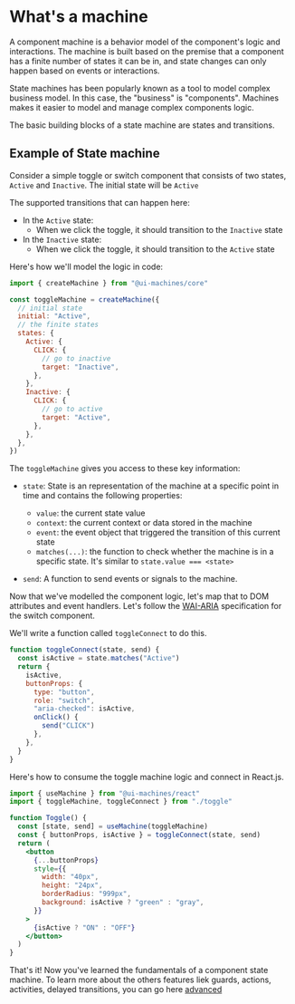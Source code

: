 # What's a machine

A component machine is a behavior model of the component's logic and
interactions. The machine is built based on the premise that a component has a
finite number of states it can be in, and state changes can only happen based on
events or interactions.

State machines has been popularly known as a tool to model complex business
model. In this case, the "business" is "components". Machines makes it easier to
model and manage complex components logic.

The basic building blocks of a state machine are states and transitions.

## Example of State machine

Consider a simple toggle or switch component that consists of two states,
`Active` and `Inactive`. The initial state will be `Active`

The supported transitions that can happen here:

- In the `Active` state:
  - When we click the toggle, it should transition to the `Inactive` state
- In the `Inactive` state:
  - When we click the toggle, it should transition to the `Active` state

Here's how we'll model the logic in code:

```jsx
import { createMachine } from "@ui-machines/core"

const toggleMachine = createMachine({
  // initial state
  initial: "Active",
  // the finite states
  states: {
    Active: {
      CLICK: {
        // go to inactive
        target: "Inactive",
      },
    },
    Inactive: {
      CLICK: {
        // go to active
        target: "Active",
      },
    },
  },
})
```

The `toggleMachine` gives you access to these key information:

- `state`: State is an representation of the machine at a specific point in time
  and contains the following properties:

  - `value`: the current state value
  - `context`: the current context or data stored in the machine
  - `event`: the event object that triggered the transition of this current
    state
  - `matches(...)`: the function to check whether the machine is in a specific
    state. It's similar to `state.value === <state>`

- `send`: A function to send events or signals to the machine.

Now that we've modelled the component logic, let's map that to DOM attributes
and event handlers. Let's follow the
[WAI-ARIA](https://www.w3.org/TR/wai-aria-practices/examples/checkbox/checkbox-1/checkbox-1.html)
specification for the switch component.

We'll write a function called `toggleConnect` to do this.

```jsx
function toggleConnect(state, send) {
  const isActive = state.matches("Active")
  return {
    isActive,
    buttonProps: {
      type: "button",
      role: "switch",
      "aria-checked": isActive,
      onClick() {
        send("CLICK")
      },
    },
  }
}
```

Here's how to consume the toggle machine logic and connect in React.js.

```jsx
import { useMachine } from "@ui-machines/react"
import { toggleMachine, toggleConnect } from "./toggle"

function Toggle() {
  const [state, send] = useMachine(toggleMachine)
  const { buttonProps, isActive } = toggleConnect(state, send)
  return (
    <button
      {...buttonProps}
      style={{
        width: "40px",
        height: "24px",
        borderRadius: "999px",
        background: isActive ? "green" : "gray",
      }}
    >
      {isActive ? "ON" : "OFF"}
    </button>
  )
}
```

That's it! Now you've learned the fundamentals of a component state machine. To
learn more about the others features liek guards, actions, activities, delayed
transitions, you can go here [advanced](/advanced-concepts)
